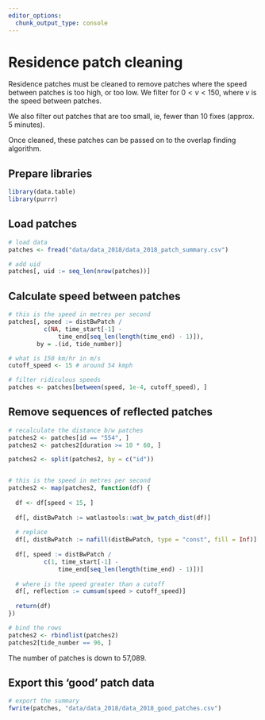```yaml
---
editor_options: 
  chunk_output_type: console
---
```


# Residence patch cleaning

Residence patches must be cleaned to remove patches where the speed between patches is too high, or too low. We filter for $0 < v < 150$, where $v$ is the speed between patches.

We also filter out patches that are too small, ie, fewer than 10 fixes (approx. 5 minutes).

Once cleaned, these patches can be passed on to the overlap finding algorithm.

## Prepare libraries

```r
library(data.table)
library(purrr)
```

## Load patches

```r
# load data
patches <- fread("data/data_2018/data_2018_patch_summary.csv")

# add uid
patches[, uid := seq_len(nrow(patches))]
```

## Calculate speed between patches

```r
# this is the speed in metres per second
patches[, speed := distBwPatch / 
          c(NA, time_start[-1] - 
              time_end[seq_len(length(time_end) - 1)]),
        by = .(id, tide_number)]

# what is 150 km/hr in m/s
cutoff_speed <- 15 # around 54 kmph

# filter ridiculous speeds
patches <- patches[between(speed, 1e-4, cutoff_speed), ]
```

## Remove sequences of reflected patches

```r
# recalculate the distance b/w patches
patches2 <- patches[id == "554", ]
patches2 <- patches2[duration >= 10 * 60, ]

patches2 <- split(patches2, by = c("id"))


# this is the speed in metres per second
patches2 <- map(patches2, function(df) {
  
  df <- df[speed < 15, ]
  
  df[, distBwPatch := watlastools::wat_bw_patch_dist(df)]
  
  # replace 
  df[, distBwPatch := nafill(distBwPatch, type = "const", fill = Inf)]
  
  df[, speed := distBwPatch / 
          c(1, time_start[-1] - 
              time_end[seq_len(length(time_end) - 1)])]
  
  # where is the speed greater than a cutoff
  df[, reflection := cumsum(speed > cutoff_speed)]
  
  return(df)
})
```

```r
# bind the rows
patches2 <- rbindlist(patches2)
patches2[tide_number == 96, ]
```


The number of patches is down to 57,089.

## Export this 'good' patch data

```r
# export the summary
fwrite(patches, "data/data_2018/data_2018_good_patches.csv")
```
